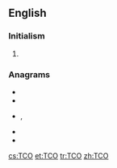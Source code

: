 {{also|tco}}
==English==
{{Wikipedia}}

===Initialism===
{{en-initialism}}

# {{initialism of|Total [[cost|Cost]] of [[ownership|Ownership]]}} {{gloss|The sum of costs arising when [[deploy]]ing [[technology]], especially [[hardware]] and [[software]]}}

===Anagrams===
* {{l|en|cot}}
* {{l|en|CTO}}
* {{l|en|Oct}}, {{l|en|Oct.}}
* {{l|en|OTC}}
* {{l|en|TOC}}

[[cs:TCO]]
[[et:TCO]]
[[tr:TCO]]
[[zh:TCO]]